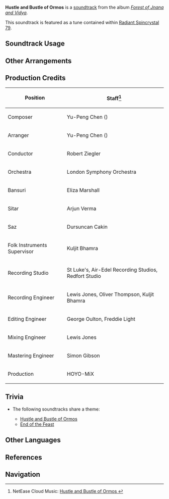{{Soundtrack Infobox
|image          = Forest of Jnana and Vidya.png
|album          = Forest of Jnana and Vidya
|disc           = 1
|number         = 14
|featured       =
|featured2      =
|featured3      =
|featured_disc  =
|featured_disc2 =
|featured_disc3 =
|youtube_id     = G4UabWhrlx4
|spotify_id     = 5Jz9y9DNWFKEKlR1edaDfq
|previous       = Return to Trueness
|next           = End of the Feast
}}
'''Hustle and Bustle of Ormos''' is a [[soundtrack]] from the album ''[[Forest of Jnana and Vidya]]''.

This soundtrack is featured as a tune contained within [[Radiant Spincrystal 79]].

==Soundtrack Usage==
{{Soundtrack Usage
|quest    = 
|location = Port Ormos//day
|domain   = 
|eventgameplay = A Parade of Providence/Mimetic Replication//Shroomboar;;Chromatic Ode of Candies and Roses/Rocking Carriage//A Dance of Winding Paths
|teapot   = 79
}}

==Other Arrangements==
{{Files by Category Gallery|Media Using an Unreleased Arrangement of Hustle and Bustle of Ormos Soundtrack}}

==Production Credits==
{| class="wikitable"
! Position
! Staff<ref>NetEase Cloud Music: [https://music.163.com/#/song?id=1992139167 Hustle and Bustle of Ormos {{zh|喧繁之港}}]</ref>
|-
! Composer
| Yu-Peng Chen ({{zh|陈致逸}})
|-
! Arranger
| Yu-Peng Chen ({{zh|陈致逸}})
|-
! Conductor
| Robert Ziegler
|-
! Orchestra
| London Symphony Orchestra
|-
! Bansuri
| Eliza Marshall
|-
! Sitar
| Arjun Verma
|-
! Saz
| Dursuncan Cakin
|-
! Folk Instruments Supervisor
| Kuljit Bhamra
|-
! Recording Studio
| St Luke's, Air-Edel Recording Studios, Redfort Studio
|-
! Recording Engineer
| Lewis Jones, Oliver Thompson, Kuljit Bhamra
|-
! Editing Engineer
| George Oulton, Freddie Light
|-
! Mixing Engineer
| Lewis Jones
|-
! Mastering Engineer
| Simon Gibson
|-
! Production
| HOYO-MiX
|}

==Trivia==
* <section begin="PortOrmosTheme1" />The following soundtracks share a theme:
** [[Hustle and Bustle of Ormos]]
** [[End of the Feast]] <section end="PortOrmosTheme1" />

==Other Languages==
{{Other Languages
|en      = Hustle and Bustle of Ormos
|zhs     = 喧繁之港
|zhs_rm  = Xuānfán zhī Gǎng
|zht     = 喧繁之港
|zht_rm  = Xuānfán zhī Gǎng
|zh_tl   = Bustle of a Port
|ja      = 賑やかな港
|ja_rm   = Nigiyaka na Minato
|ja_tl   = Lively Port
|ko      = 북적북적 소란스러운 오르모스 항구
|ko_rm   = Bukjjeokbukjjeok Soransseureoun Oreumoseu Hanggu
|ko_tl   = Bustle of Rowdy Port Ormos
|es      = Hustle and Bustle of Ormos<ref name="RS">{{Ref/Item|Radiant Spincrystal 79|note=Spanish, French, Russian, Thai, German, Indonesian, Portuguese, Turkish, Italian}}</ref>
|fr      = Hustle and Bustle of Ormos<ref name="RS" />
|ru      = Hustle and Bustle of Ormos<ref name="RS" />
|th      = Hustle and Bustle of Ormos<ref name="RS" />
|vi      = Bến Cảng Phồn Hoa
|vi_tl   = 
|de      = Hustle and Bustle of Ormos<ref name="RS" />
|id      = Hustle and Bustle of Ormos<ref name="RS" />
|pt      = Hustle and Bustle of Ormos<ref name="RS" />
|tr      = Hustle and Bustle of Ormos<ref name="RS" />
|it      = Trambusto di Ormos<ref name="RS" />
|it_tl   = Hustle of Ormos
}}

==References==
{{Reflist}}

==Navigation==
{{Soundtrack Navbox|Forest of Jnana and Vidya}}